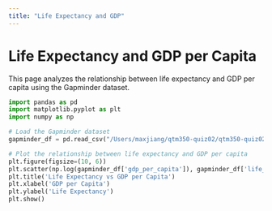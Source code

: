 ```yaml
---
title: "Life Expectancy and GDP"
---
```


# Life Expectancy and GDP per Capita

This page analyzes the relationship between life expectancy and GDP per capita using the Gapminder dataset.

```python
import pandas as pd
import matplotlib.pyplot as plt
import numpy as np 

# Load the Gapminder dataset
gapminder_df = pd.read_csv("/Users/maxjiang/qtm350-quiz02/qtm350-quiz02/gapminder.csv")

# Plot the relationship between life expectancy and GDP per capita
plt.figure(figsize=(10, 6))
plt.scatter(np.log(gapminder_df['gdp_per_capita']), gapminder_df['life_expectancy'])
plt.title('Life Expectancy vs GDP per Capita')
plt.xlabel('GDP per Capita')
plt.ylabel('Life Expectancy')
plt.show()
```
